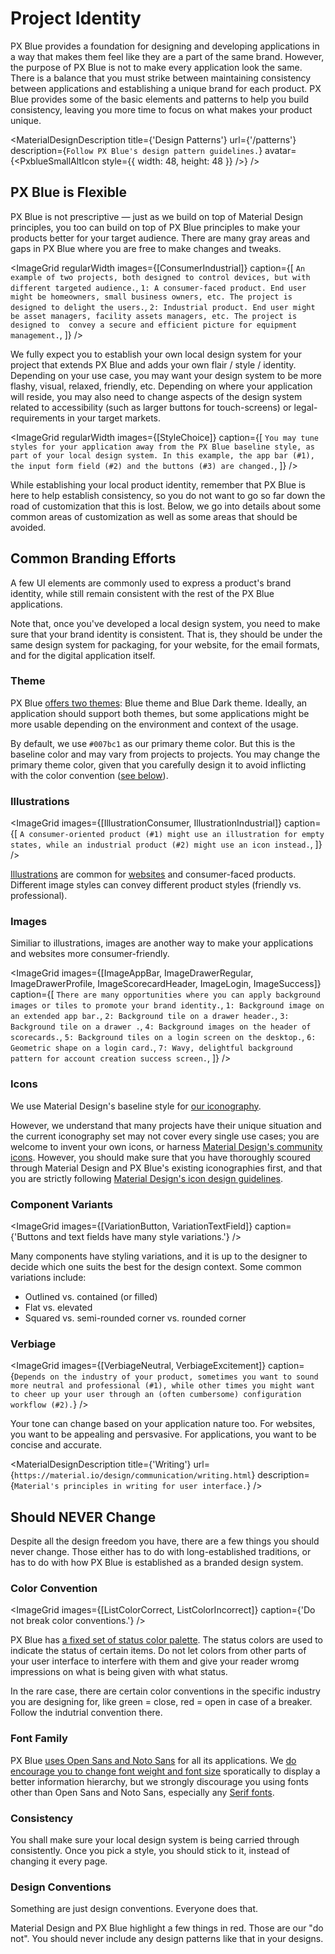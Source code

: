
<!-- KEYWORDS: design tutorial branding brand identity flexible flex -->

# Project Identity

PX Blue provides a foundation for designing and developing applications in a way that makes them feel like they are a part of the same brand. However, the purpose of PX Blue is not to make every application look the same. There is a balance that you must strike between maintaining consistency between applications and establishing a unique brand for each product. PX Blue provides some of the basic elements and patterns to help you build consistency, leaving you more time to focus on what makes your product unique.

<MaterialDesignDescription
    title={'Design Patterns'}
    url={'/patterns'}
    description={`Follow PX Blue's design pattern guidelines.`}
    avatar={<PxblueSmallAltIcon style={{ width: 48, height: 48 }} />}
/>

## PX Blue is Flexible

PX Blue is not prescriptive — just as we build on top of Material Design principles, you too can build on top of PX Blue principles to make your products better for your target audience. There are many gray areas and gaps in PX Blue where you are free to make changes and tweaks.

<ImageGrid
    regularWidth
    images={[ConsumerIndustrial]}
    caption={[
        `An example of two projects, both designed to control devices, but with different targeted audience.`,
        `1: A consumer-faced product. End user might be homeowners, small business owners, etc. The project is designed to delight the users.`,
        `2: Industrial product. End user might be asset managers, facility assets managers, etc. The project is designed to  convey a secure and efficient picture for equipment management.`,
    ]}
/>

We fully expect you to establish your own local design system for your project that extends PX Blue and adds your own flair / style / identity. Depending on your use case, you may want your design system to be more flashy, visual, relaxed, friendly, etc. Depending on where your application will reside, you may also need to change aspects of the design system related to accessibility (such as larger buttons for touch-screens) or legal-requirements in your target markets.

<ImageGrid
    regularWidth
    images={[StyleChoice]}
    caption={[
        `You may tune styles for your application away from the PX Blue baseline style, as part of your local design system. In this example, the app bar (#1), the input form field (#2) and the buttons (#3) are changed.`,
    ]}
/>

While establishing your local product identity, remember that PX Blue is here to help establish consistency, so you do not want to go so far down the road of customization that this is lost. Below, we go into details about some common areas of customization as well as some areas that should be avoided.

## Common Branding Efforts

A few UI elements are commonly used to express a product's brand identity, while still remain consistent with the rest of the PX Blue applications.

Note that, once you've developed a local design system, you need to make sure that your brand identity is consistent. That is, they should be under the same design system for packaging, for your website, for the email formats, and for the digital application itself.

### Theme

PX Blue [offers two themes](/style/themes): Blue theme and Blue Dark theme. Ideally, an application should support both themes, but some applications might be more usable depending on the environment and context of the usage.

By default, we use `#007bc1` as our primary theme color. But this is the baseline color and may vary from projects to projects. You may change the primary theme color, given that you carefully design it to avoid inflicting with the color convention ([see below](#color-convention)).

### Illustrations

<ImageGrid
    images={[IllustrationConsumer, IllustrationIndustrial]}
    caption={[
        `A consumer-oriented product (#1) might use an illustration for empty states, while an industrial product (#2) might use an icon instead.`,
    ]}
/>

[Illustrations](/style/illustrations) are common for [websites](/design/websites) and consumer-faced products. Different image styles can convey different product styles (friendly vs. professional).

### Images

Similiar to illustrations, images are another way to make your applications and websites more consumer-friendly.

<ImageGrid
    images={[ImageAppBar, ImageDrawerRegular, ImageDrawerProfile, ImageScorecardHeader, ImageLogin, ImageSuccess]}
    caption={[
        `There are many opportunities where you can apply background images or tiles to promote your brand identity.`,
        `1: Background image on an extended app bar.`,
        `2: Background tile on a drawer header.`,
        `3: Background tile on a drawer .`,
        `4: Background images on the header of scorecards.`,
        `5: Background tiles on a login screen on the desktop.`,
        `6: Geometric shape on a login card.`,
        `7: Wavy, delightful background pattern for account creation success screen.`,
    ]}
/>

### Icons

We use Material Design's baseline style for [our iconography](/style/iconography).

However, we understand that many projects have their unique situation and the current iconography set may not cover every single use cases; you are welcome to invent your own icons, or harness [Material Design's community icons](https://materialdesignicons.com/). However, you should make sure that you have thoroughly scoured through Material Design and PX Blue's existing iconographies first, and that you are strictly following [Material Design's icon design guidelines](https://material.io/design/iconography/system-icons.html#design-principles).

### Component Variants

<ImageGrid
    images={[VariationButton, VariationTextField]}
    caption={'Buttons and text fields have many style variations.'}
/>

Many components have styling variations, and it is up to the designer to decide which one suits the best for the design context. Some common variations include:

-   Outlined vs. contained (or filled)
-   Flat vs. elevated
-   Squared vs. semi-rounded corner vs. rounded corner

### Verbiage

<ImageGrid
    images={[VerbiageNeutral, VerbiageExcitement]}
    caption={`Depends on the industry of your product, sometimes you want to sound more neutral and professional (#1), while other times you might want to cheer up your user through an (often cumbersome) configuration workflow (#2).`}
/>

Your tone can change based on your application nature too. For websites, you want to be appealing and persvasive. For applications, you want to be concise and accurate.

<MaterialDesignDescription
    title={'Writing'}
    url={`https://material.io/design/communication/writing.html`}
    description={`Material's principles in writing for user interface.`}
/>

## Should NEVER Change

Despite all the design freedom you have, there are a few things you should never change. Those either has to do with long-established traditions, or has to do with how PX Blue is established as a branded design system.

### Color Convention

<ImageGrid images={[ListColorCorrect, ListColorIncorrect]} caption={'Do not break color conventions.'} />

PX Blue has [a fixed set of status color palette](/style/color). The status colors are used to indicate the status of certain items. Do not let colors from other parts of your user interface to interfere with them and give your reader wromg impressions on what is being given with what status.

In the rare case, there are certain color conventions in the specific industry you are designing for, like green = close, red = open in case of a breaker. Follow the indutrial convention there.

### Font Family

PX Blue [uses Open Sans and Noto Sans](/style/typography) for all its applications. We [do encourage you to change font weight and font size](/style/typography#customization) sporatically to display a better information hierarchy, but we strongly discourage you using fonts other than Open Sans and Noto Sans, especially any [Serif fonts](https://en.wikipedia.org/wiki/Serif).

### Consistency

You shall make sure your local design system is being carried through consistently. Once you pick a style, you should stick to it, instead of changing it every page.

### Design Conventions

Something are just design conventions. Everyone does that.

Material Design and PX Blue highlight a few things in red. Those are our "do not". You should never include any design patterns like that in your designs.

<!--

<Divider />

# Notes from Eric

-   App Logo, using different glyphs and gradients. Note that there is no "Eaton app", emphasize on what that project is.
-   Login screen, background patterns, sutle imagery
-   Drawer header and drawer user menu background, email templates, can try to appy primary / secondary color around (like pp uses orange)
-   Ephesus has magenta e-color
-   Any brand should use the Eaton blue

-   Background related to the indutry, photograph in the extended app bar
-   status color should be consistent, usually override brand theme, so blue should stay a status of "all cleared". Don't let the branding color fight with a status color
-   About page, can do something cool looking (e.g., product team put their signature there)
-   Slash / transition screen...
-   Stick to open sans. On mobile you might have some rare opportunity to go with the system. You might also use the Eaton font but it is not very legible, only use for headlines
-   LIT is some small tweak but is less about branding. Typography: need a reason for typography variations, usually to catch attention / sort out hierarchies
-   Stylization of the logo typography
-   Theme: ideally every app should support both, but need to consider the use cases. Some app is more usable under light mode or dark mode. Designers should do UX research on this.
-   Icons: Eric sometimes use the style of the icon to infer the status. Like filled ones are active / on, and outlined - filled. Recommend stick to baseline and use outlined if needed.
-   Two tones: Mostly the progress icons only. Might only use those at a illustration level
-   Consumer apps: more transition animations, more playful, more colorful, more gradient, etc, but it is bc it is a consumer app
-   Illustrations: Eaton will have to revisit the policy on illustrations. Might need to sync up with Creative CoE on these standards
-   Animation: States between inactive and active, can use some cool transition animations. Success screens
-   Symbols can use some transparency for outlines to stick out from the maps
-   Color convention: if for whatever reason in a certain industry the rules are inverted (green = open, red = closed) then do it. Don't invent something just bc you think it looks cool.
-   Icons should be created only within guidelines, dont invent something crazy...
-   Data viz: Coordination curve?

-->
